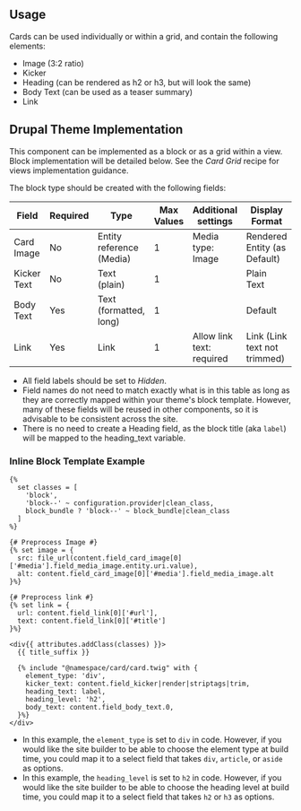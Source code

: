 ## Usage

Cards can be used individually or within a grid, and contain the following elements:

- Image (3:2 ratio)
- Kicker
- Heading (can be rendered as h2 or h3, but will look the same)
- Body Text (can be used as a teaser summary)
- Link

## Drupal Theme Implementation

This component can be implemented as a block or as a grid within a view. Block implementation will be detailed below. See the _Card Grid_ recipe for views implementation guidance.

The block type should be created with the following fields:

| Field       | Required | Type                     | Max Values | Additional settings       | Display Format               |
| ----------- | -------- | ------------------------ | ---------- | ------------------------- | ---------------------------- |
| Card Image  | No       | Entity reference (Media) | 1          | Media type: Image         | Rendered Entity (as Default) |
| Kicker Text | No       | Text (plain)             | 1          |                           | Plain Text                   |
| Body Text   | Yes      | Text (formatted, long)   | 1          |                           | Default                      |
| Link        | Yes      | Link                     | 1          | Allow link text: required | Link (Link text not trimmed) |

- All field labels should be set to _Hidden_.
- Field names do not need to match exactly what is in this table as long as they are correctly mapped within your theme's block template. However, many of these fields will be reused in other components, so it is advisable to be consistent across the site.
- There is no need to create a Heading field, as the block title (aka `label`) will be mapped to the heading_text variable.

### Inline Block Template Example

```
{%
  set classes = [
    'block',
    'block--' ~ configuration.provider|clean_class,
    block_bundle ? 'block--' ~ block_bundle|clean_class
  ]
%}

{# Preprocess Image #}
{% set image = {
  src: file_url(content.field_card_image[0]['#media'].field_media_image.entity.uri.value),
  alt: content.field_card_image[0]['#media'].field_media_image.alt
}%}

{# Preprocess link #}
{% set link = {
  url: content.field_link[0]['#url'],
  text: content.field_link[0]['#title']
}%}

<div{{ attributes.addClass(classes) }}>
  {{ title_suffix }}

  {% include "@namespace/card/card.twig" with {
    element_type: 'div',
    kicker_text: content.field_kicker|render|striptags|trim,
    heading_text: label,
    heading_level: 'h2',
    body_text: content.field_body_text.0,
  }%}
</div>

```

- In this example, the `element_type` is set to `div` in code. However, if you would like the site builder to be able to choose the element type at build time, you could map it to a select field that takes `div`, `article`, or `aside` as options.
- In this example, the `heading_level` is set to `h2` in code. However, if you would like the site builder to be able to choose the heading level at build time, you could map it to a select field that takes `h2` or `h3` as options.
